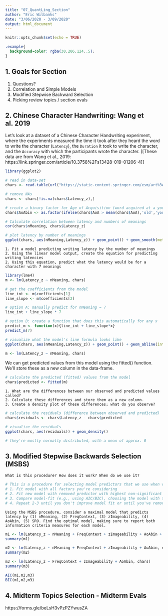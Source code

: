 ```yaml
---
title: "07_QuantLing_Section"
author: "Eric Wilbanks"
date: "3/06/2020 - 3/09/2020"
output: html_document
---
```


```r
knitr::opts_chunk$set(echo = TRUE)
```
```css
.example{
  background-color: rgba(30,206,124,.5);
}
```

## 1. Goals for Section

1. Questions?
1. Correlation and Simple Models
1. Modified Stepwise Backward Selection
1. Picking review topics / section evals

## 2. Chinese Character Handwriting: Wang et al. 2019

Let's look at a dataset of a Chinese Character Handwriting experiment, where the experiments measured the time it took after they heard the word to write the character (`Latency`), the `Duration` it took to write the character, and the `Accuracy` with which the participants wrote the character. [[These data are from Wang et al., 2019: https://link.springer.com/article/10.3758%2Fs13428-019-01206-4]]

```r
library(ggplot2)

# read in data-set
chars <- read.table(url("https://static-content.springer.com/esm/art%3A10.3758%2Fs13428-019-01206-4/MediaObjects/13428_2019_1206_MOESM1_ESM.txt"),header=T)

# remove NAs
chars <- chars[!is.na(chars$Latency_z),]

# create a binary factor for Age of Acquisition (word acquired at a young age versus at an old age)
chars$AoAbin <- as.factor(ifelse(chars$AoA > mean(chars$AoA),'old','young'))

# Calculate correlation between latency and numbers of meanings
cor(chars$nMeaning, chars$Latency_z)

# plot latency by number of meanings
ggplot(chars, aes(nMeaning,Latency_z)) + geom_point() + geom_smooth(method='lm')
```

```
1. Fit a model predicting writing latency by the number of meanings
2. Using the linear model output, create the equation for predicting writing latencies
2. Using this equation, predict what the latency would be for a character with 7 meanings
```

```r
library(lme4)
m <- lm(Latency_z ~ nMeaning, chars)

# get the coefficients from the model
line_int <- m$coefficients[1]
line_slope <- m$coefficients[2]

# option A: manually predict for nMeaning = 7
line_int + line_slope * 7

# option B: create a function that does this automatically for any x
predict_m <- function(x){line_int + line_slope*x}
predict_m(7)

# visualize what the model's line formula looks like
ggplot(chars, aes(nMeaning,Latency_z)) + geom_point() + geom_abline(intercept = line_int, slope = line_slope, color = 'purple')
```

```r
m <- lm(Latency_z ~ nMeaning, chars)
```

We can get predicted values from this model using the fitted() function. We'll store these as a new column in the data-frame. 

```r
# calculate the predicted (fitted) values from the model
chars$predicted <- fitted(m)
```

```
1. What are the differences between our observed and predicted values called?
2. Calculate these differences and store them as a new column.
3. Create a density plot of these differences; what do you observe?
```

```r
# calculate the residuals (difference between observed and predicted)
chars$residuals <- chars$Latency_z - chars$predicted

# visualize the residuals
ggplot(chars, aes(residuals)) + geom_density()

# they're mostly normally distributed, with a mean of approx. 0
```

## 3. Modified Stepwise Backwards Selection (MSBS)

```
What is this procedure? How does it work? When do we use it?
```

```r
# This is a procedure for selecting model predictors that we use when we're comparing competing models: 
# 1. Fit model with all factors you're considering
# 2. Fit new model with removed predictor with highest non-significant p-value
# 3. Compare model-fit (e.g., using AIC/BIC), choosing the model with the best fit
# 4. Repeat 2-3 until you don't improve model fit or until you've removed all non-significant predictors
```

```
Using the MSBS procedure, consider a maximal model that predicts latency by (1) nMeaning, (2) FreqContext, (3) zImageability, (4) AoAbin, (5) SRO. Find the optimal model, making sure to report both information criteria measures for each model.
```

```r
m1 <- lm(Latency_z ~ nMeaning + FreqContext + zImageability + AoAbin + SRO, chars)
summary(m1)

m2 <- lm(Latency_z ~ nMeaning + FreqContext + zImageability + AoAbin, chars)
summary(m2)

m3 <- lm(Latency_z ~ FreqContext + zImageability + AoAbin, chars)
summary(m3)

AIC(m1,m2,m3)
BIC(m1,m2,m3)

```

## 4. Midterm Topics Selection - Midterm Evals

https://forms.gle/beLsH3vPzPZYwusZA
